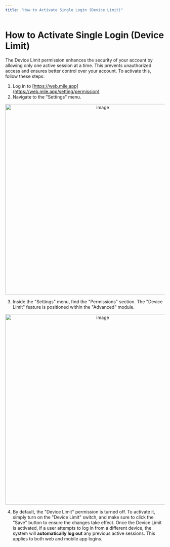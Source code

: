 ```yaml
---
title: "How to Activate Single Login (Device Limit)"
---
```


# How to Activate Single Login (Device Limit)

The Device Limit permission enhances the security of your account by allowing only one active session at a time. This prevents unauthorized access and ensures better control over your account.
To activate this, follow these steps:
1. Log in to [https://web.mile.app](https://web.mile.app/setting/permission)
2. Navigate to the "Settings" menu.

<div align="center">
  <img src="https://t3837933.p.clickup-attachments.com/t3837933/64c0fca0-e195-4a8e-8250-6cd3ec895985/image.png" alt="image" width="600" />
</div>

3. Inside the "Settings" menu, find the "Permissions" section. The "Device Limit" feature is positioned within the "Advanced" module.

<div align="center">
  <img src="https://t3837933.p.clickup-attachments.com/t3837933/72ae429c-7721-4c13-9380-66b001683fbb/image.png" alt="image" width="600" />
</div>

4. By default, the "Device Limit" permission is turned off. To activate it, simply turn on the "Device Limit" switch, and make sure to click the "Save" button to ensure the changes take effect.
Once the Device Limit is activated, if a user attempts to log in from a different device, the system will **automatically log out** any previous active sessions. This applies to both web and mobile app logins.
